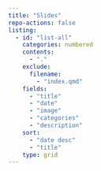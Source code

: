 ```yaml
---
title: "Slides"
repo-actions: false
listing:
  - id: "list-all"
    categories: numbered
    contents:
      - "."
    exclude:
      filename:
        - "index.qmd"
    fields:
      - "title"
      - "date"
      - "image"
      - "categories"
      - "description"
    sort:
      - "date desc"
      - "title"
    type: grid
---
```


::: {#list-all}
:::
